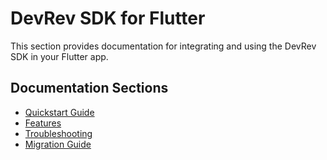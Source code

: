 # DevRev SDK for Flutter

This section provides documentation for integrating and using the DevRev SDK in your Flutter app.

## Documentation Sections

- [Quickstart Guide](./quickstart)
- [Features](./features)
- [Troubleshooting](./troubleshooting)
- [Migration Guide](./migration-guide)
